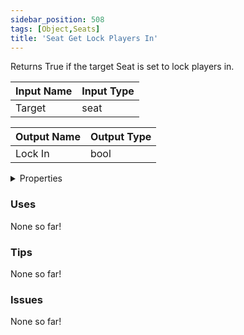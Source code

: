 ```yaml
---
sidebar_position: 508
tags: [Object,Seats]
title: 'Seat Get Lock Players In'
---
```


Returns True if the target Seat is set to lock players in.




<EsbSvg />

| Input Name | Input Type |
|-----------|-----------|
| Target | seat |

| Output Name | Output Type |
|-----------|-----------|
| Lock In | bool |


<details>
  <summary>Properties</summary>
  <div>
    <div>
    <table>
      <thead>
        <tr>
          <th>Is beta required?</th>
          <th>❌</th>
        </tr>
        <tr>
          <th>Is this chip a trolling risk?</th>
          <th>❌</th>
        </tr>
        <tr>
          <th>Is this chip a role assignment risk?</th>
          <th>❌</th>
        </tr>
        <tr>
          <th>Chip UUID</th>
          <th>e46a3c37-7d53-4d4c-9484-48b0ac0694c4</th>
        </tr>
      </thead>
    </table>
    </div>
  </div>
</details>

### Uses

None so far!

### Tips

None so far!

### Issues

None so far!